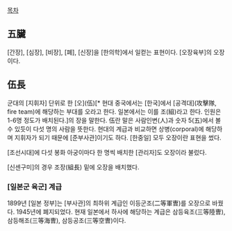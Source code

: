 [[목차]]
== 五臟 ==
[간장], [심장], [비장], [폐], [신장]을 [한의학]에서 일컫는 표현이다. [오장육부]의 오장이다.
== 伍長 ==
군대의 [지휘자] 단위로 한 [오](伍)[* 현대 중국에서는 [한국]에서 [공격대](攻擊隊, fire team)에 해당하는 부대를 오라고 한다. 일본에서는 이를 조(組)라고 한다. 인원은 1-6명 정도가 배치된다.]의 장을 말한다. 伍란 말은 사람인변(人)과 숫자 5(五)에서 볼 수 있듯이 다섯 명의 사람을 뜻한다. 현대의 계급과 비교하면 상병(corporal)에 해당하며 지휘자가 되기 때문에 [준부사관]이기도 하다. [한중일] 모두 오장이란 표현을 썼다. 

[조선시대]에 다섯 봉화 아궁이마다 한 명씩 배치한 [관리자]도 오장이라 불렀다.

[신센구미]의 경우 조장(組長) 밑에 오장을 배치했다.
=== [일본군 육군] 계급 ===
1899년 [일본 정부]는 [부사관]의 최하위 계급인 이등군조(二等軍曺)를 오장으로 바꿨다. 1945년에 폐지되었다. 현재 일본에서 하사에 해당하는 계급은 삼등육조(三等陸曺), 삼등해조(三等海曺), 삼등공조(三等空曺)이다.
